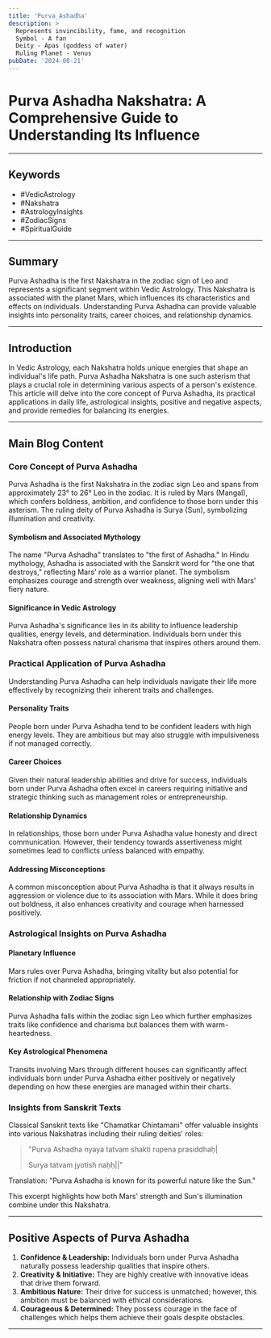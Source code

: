```yaml
---
title: 'Purva_Ashadha'
description: >
  Represents invincibility, fame, and recognition
  Symbol - A fan
  Deity - Apas (goddess of water)
  Ruling Planet - Venus
pubDate: '2024-08-21'
---
```


# Purva Ashadha Nakshatra: A Comprehensive Guide to Understanding Its Influence

---

## Keywords
- #VedicAstrology
- #Nakshatra
- #AstrologyInsights
- #ZodiacSigns
- #SpiritualGuide

---

## Summary
Purva Ashadha is the first Nakshatra in the zodiac sign of Leo and represents a significant segment within Vedic Astrology. This Nakshatra is associated with the planet Mars, which influences its characteristics and effects on individuals. Understanding Purva Ashadha can provide valuable insights into personality traits, career choices, and relationship dynamics.

---

## Introduction
In Vedic Astrology, each Nakshatra holds unique energies that shape an individual's life path. Purva Ashadha Nakshatra is one such asterism that plays a crucial role in determining various aspects of a person's existence. This article will delve into the core concept of Purva Ashadha, its practical applications in daily life, astrological insights, positive and negative aspects, and provide remedies for balancing its energies.

---

## Main Blog Content

### Core Concept of Purva Ashadha

Purva Ashadha is the first Nakshatra in the zodiac sign Leo and spans from approximately 23° to 26° Leo in the zodiac. It is ruled by Mars (Mangal), which confers boldness, ambition, and confidence to those born under this asterism. The ruling deity of Purva Ashadha is Surya (Sun), symbolizing illumination and creativity.

#### Symbolism and Associated Mythology

The name "Purva Ashadha" translates to "the first of Ashadha." In Hindu mythology, Ashadha is associated with the Sanskrit word for "the one that destroys," reflecting Mars' role as a warrior planet. The symbolism emphasizes courage and strength over weakness, aligning well with Mars' fiery nature.

#### Significance in Vedic Astrology

Purva Ashadha's significance lies in its ability to influence leadership qualities, energy levels, and determination. Individuals born under this Nakshatra often possess natural charisma that inspires others around them.

### Practical Application of Purva Ashadha

Understanding Purva Ashadha can help individuals navigate their life more effectively by recognizing their inherent traits and challenges.

#### Personality Traits

People born under Purva Ashadha tend to be confident leaders with high energy levels. They are ambitious but may also struggle with impulsiveness if not managed correctly.

#### Career Choices

Given their natural leadership abilities and drive for success, individuals born under Purva Ashadha often excel in careers requiring initiative and strategic thinking such as management roles or entrepreneurship.

#### Relationship Dynamics

In relationships, those born under Purva Ashadha value honesty and direct communication. However, their tendency towards assertiveness might sometimes lead to conflicts unless balanced with empathy.

#### Addressing Misconceptions

A common misconception about Purva Ashadha is that it always results in aggression or violence due to its association with Mars. While it does bring out boldness, it also enhances creativity and courage when harnessed positively.

### Astrological Insights on Purva Ashadha

#### Planetary Influence

Mars rules over Purva Ashadha, bringing vitality but also potential for friction if not channeled appropriately.

#### Relationship with Zodiac Signs

Purva Ashadha falls within the zodiac sign Leo which further emphasizes traits like confidence and charisma but balances them with warm-heartedness.

#### Key Astrological Phenomena

Transits involving Mars through different houses can significantly affect individuals born under Purva Ashadha either positively or negatively depending on how these energies are managed within their charts.

### Insights from Sanskrit Texts

Classical Sanskrit texts like "Chamatkar Chintamani" offer valuable insights into various Nakshatras including their ruling deities' roles:

> "Purva Ashadha nyaya tatvam shakti rupena prasiddhaḥ|
>
> Surya tatvam jyotish naḥḥ||"

Translation: "Purva Ashadha is known for its powerful nature like the Sun."

This excerpt highlights how both Mars' strength and Sun's illumination combine under this Nakshatra.

---

## Positive Aspects of Purva Ashadha

1. **Confidence & Leadership:** Individuals born under Purva Ashadha naturally possess leadership qualities that inspire others.
2. **Creativity & Initiative:** They are highly creative with innovative ideas that drive them forward.
3. **Ambitious Nature:** Their drive for success is unmatched; however, this ambition must be balanced with ethical considerations.
4. **Courageous & Determined:** They possess courage in the face of challenges which helps them achieve their goals despite obstacles.

---

##